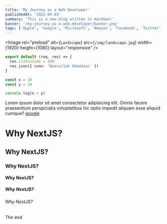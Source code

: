 ```yaml
---
title: 'My Journey as a Web Developer'
publishedAt: '2021-05-03'
summary: 'This is a new blog written in mardown!'
banner: '/my-journey-as-a-web-developer/banner.png'
tags: ['Apple', 'Google', 'Microsoft', 'Amazon', 'Facebook', 'Twitter', 'Netflix', 'SpaceX']
---
```


<Image
  rel="preload"
  alt={`Landscape`}
  src={`/img/landscape.jpg`}
  width={1920}
  height={1080}
  layout="responsive"
/>

```javascript
export default (req, res) => {
  res.statusCode = 200
  res.json({ name: 'Noorullah Ahmadzai' })
}
```

```javascript
const x = 10
const y = 20

console.log(x + y)
```

Lorem ipsum dolor sit amet consectetur adipisicing elit. Omnis facere praesentium perspiciatis voluptatibus hic optio impedit aliquam esse aliquid cumque?
[google](https://google.com)

# Why NextJS?

## Why NextJS?

### Why NextJS?

#### Why NextJS?

##### Why NextJS?

###### Why NextJS?

The end
